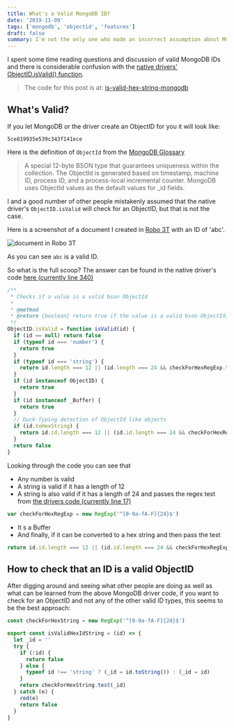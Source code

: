 ```yaml
---
title: What's a Valid MongoDB ID?
date: '2019-11-09'
tags: ['mongodb', 'objectid', 'features']
draft: false
summary: I'm not the only one who made an incorrect assumption about MongoDB's `ObjectID.isValid()` function.
---
```


I spent some time reading questions and discussion of valid MongoDB IDs and there is considerable confusion with the [native drivers'](https://mongodb.github.io/node-mongodb-native/) [ObjectID.isValid() function](https://mongodb.github.io/node-mongodb-native/3.2/api/ObjectID.html#.isValid).

> The code for this post is at: [is-valid-hex-string-mongodb](https://github.com/klequis/is-valid-hex-string-mongodb)

## What's Valid?

If you let MongoDB or the driver create an ObjectID for you it will look like:

```
5ce819935e539c343f141ece
```

Here is the definition of `ObjectId` from the [MongoDB Glossary](https://docs.mongodb.com/manual/reference/glossary/index.html)

> A special 12-byte BSON type that guarantees uniqueness within the collection. The ObjectId is generated based on timestamp, machine ID, process ID, and a process-local incremental counter. MongoDB uses ObjectId values as the default values for \_id fields.

I and a good number of other people mistakenly assumed that the native driver's `ObjectID.isValid` will check for an ObjectID, but that is not the case.

Here is a screenshot of a document I created in [Robo 3T](https://robomongo.org/) with an ID of 'abc'.

![document in Robo 3T](static/images/whats-a-valid-mongodb-id/objIdInRobo3T.png)

As you can see `abc` is a valid ID.

So what is the full scoop? The answer can be found in the native driver's code [here (currently line 340)](https://mongodb.github.io/node-mongodb-native/3.2/api/node_modules_bson_lib_bson_objectid.js.html)

```js
/**
 * Checks if a value is a valid bson ObjectId
 *
 * @method
 * @return {boolean} return true if the value is a valid bson ObjectId, return false otherwise.
 */
ObjectID.isValid = function isValid(id) {
  if (id == null) return false
  if (typeof id === 'number') {
    return true
  }
  if (typeof id === 'string') {
    return id.length === 12 || (id.length === 24 && checkForHexRegExp.test(id))
  }
  if (id instanceof ObjectID) {
    return true
  }
  if (id instanceof _Buffer) {
    return true
  }
  // Duck-Typing detection of ObjectId like objects
  if (id.toHexString) {
    return id.id.length === 12 || (id.id.length === 24 && checkForHexRegExp.test(id.id))
  }
  return false
}
```

Looking through the code you can see that

- Any number is valid
- A string is valid if it has a length of 12
- A string is also valid if it has a length of 24 and passes the regex test from [the drivers code (currently line 17)](https://mongodb.github.io/node-mongodb-native/3.2/api/node_modules_bson_lib_bson_objectid.js.html)

```js
var checkForHexRegExp = new RegExp('^[0-9a-fA-F]{24}$')
```

- It s a Buffer
- And finally, if it can be converted to a hex string and then pass the test

```js
return id.id.length === 12 || (id.id.length === 24 && checkForHexRegExp.test(id.id))
```

## How to check that an ID is a valid ObjectID

After digging around and seeing what other people are doing as well as what can be learned from the above MongoDB driver code, if you want to check for an ObjectID and not any of the other valid ID types, this seems to be the best approach:

```js
const checkForHexString = new RegExp('^[0-9a-fA-F]{24}$')

export const isValidHexIdString = (id) => {
  let _id = ''
  try {
    if (!id) {
      return false
    } else {
      typeof id !== 'string' ? (_id = id.toString()) : (_id = id)
    }
    return checkForHexString.test(_id)
  } catch (e) {
    red(e)
    return false
  }
}
```
